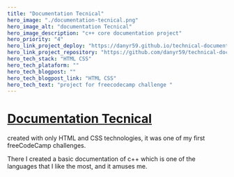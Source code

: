 ```yaml
---
title: "Documentation Tecnical"
hero_image: "./documentation-tecnical.png"
hero_image_alt: "documentation Tecnical"
hero_image_description: "c++ core documentation project"
hero_priority: "4"
hero_link_project_deploy: "https://danyr59.github.io/technical-documentation-page/"
hero_link_project_repository: "https://github.com/danyr59/technical-documentation-page"
hero_tech_stack: "HTML CSS"
hero_tech_plataform: ""
hero_tech_blogpost: "" 
hero_tech_blogpost_link: "HTML CSS"
hero_tech_text: "project for freecodecamp challenge "
---
```


# [Documentation Tecnical](https://danyr59.github.io/technical-documentation-page/ "doc tecnical") 

created with only HTML and CSS technologies, it 
was one of my first freeCodeCamp challenges.

There I created a basic documentation of c++ 
which is one of the languages that I like the most, and it amuses me.
